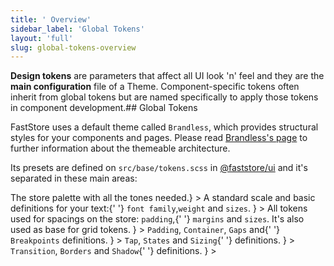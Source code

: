 ```yaml
---
title: ' Overview'
sidebar_label: 'Global Tokens'
layout: 'full'
slug: global-tokens-overview
---
```



**Design tokens** are parameters that affect all UI look 'n' feel and they are the **main configuration** file of a Theme. Component-specific tokens often inherit from global tokens but are named specifically to apply those tokens in component development.## Global Tokens

FastStore uses a default theme called `Brandless`, which provides structural styles for your components and pages. Please read [Brandless's page](/docs/theming-overview#brandless-and-the-theming-structure) to further information about the themeable architecture.

Its presets are defined on `src/base/tokens.scss` in [@faststore/ui](https://github.com/vtex/faststore/blob/main/packages/ui/src/styles/base/tokens.scss) and it's separated in these main areas:

<SectionList grid="column" classes="tokensLinks">
  <SectionItem
    title="Colors"
    actionPath="/docs/global-tokens/colors"
    description={<>The store palette with all the tones needed.</>}
  ></SectionItem>
  <SectionItem
    title="Typography"
    actionPath="/docs/global-tokens/typography"
    description={
      <>
        A standard scale and basic definitions for your text:{' '}
        <code>font family</code>,<code>weight</code> and <code>sizes</code>.
      </>
    }
  ></SectionItem>
  <SectionItem
    title="Spacing"
    actionPath="/docs/global-tokens/spacing"
    description={
      <>
        All tokens used for spacings on the store: <code>padding</code>,{' '}
        <code>margins</code> and <code>sizes</code>. It's also used as base for
        grid tokens.
      </>
    }
  ></SectionItem>
  <SectionItem
    title="Grid & Layout"
    actionPath="/docs/global-tokens/grid-and-layout"
    description={
      <>
        <code>Padding</code>, <code>Container</code>, <code>Gaps</code> and{' '}
        <code>Breakpoints</code> definitions.
      </>
    }
  ></SectionItem>
  <SectionItem
    title="Interactive Controls"
    actionPath="/docs/global-tokens/interactive-controls"
    description={
      <>
        <code>Tap</code>, <code>States</code> and <code>Sizing</code>{' '}
        definitions.
      </>
    }
  ></SectionItem>
  <SectionItem
    title="Refinements"
    actionPath="/docs/global-tokens/refinements"
    description={
      <>
        <code>Transition</code>, <code>Borders</code> and <code>Shadow</code>{' '}
        definitions.
      </>
    }
  ></SectionItem>
</SectionList>
